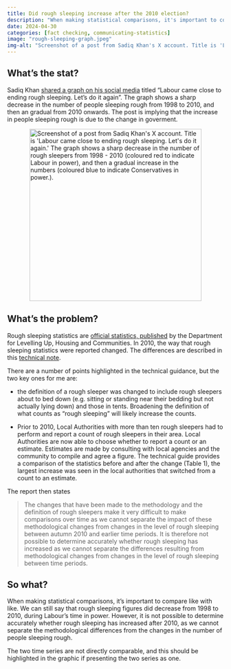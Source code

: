```yaml
---
title: Did rough sleeping increase after the 2010 election?
description: "When making statistical comparisons, it's important to compare like with like. "
date: 2024-04-30
categories: [fact checking, communicating-statistics]
image: "rough-sleeping-graph.jpeg"
img-alt: "Screenshot of a post from Sadiq Khan's X account. Title is 'Labour came close to ending rough sleeping. Let's do it again.' The graph shows a sharp decrease in the number of rough sleepers from 1998 - 2010 (coloured red to indicate Labour in power), and then a gradual increase in the numbers  (coloured blue to indicate Conservatives in power.)"
---
```


## What's the stat?

Sadiq Khan [shared a graph on his social media](https://twitter.com/SadiqKhan/status/1779786319972954588) titled "Labour came close to ending rough sleeping. Let's do it again".
The graph shows a sharp decrease in the number of people sleeping rough from 1998 to 2010, and then an gradual from 2010 onwards. The post is implying that the increase in people sleeping rough is due to the change in goverment.

<img src="rough-sleeping-graph.jpeg" title="Post shared by Sadiq Khan" alt="Screenshot of a post from Sadiq Khan's X account. Title is 'Labour came close to ending rough sleeping. Let's do it again.' The graph shows a sharp decrease in the number of rough sleepers from 1998 - 2010 (coloured red to indicate Labour in power), and then a gradual increase in the numbers  (coloured blue to indicate Conservatives in power.)." style="display: block; width: 400px; margin-right: auto; margin-left: auto;" />

## What's the problem?

Rough sleeping statistics are [official statistics, published](https://www.gov.uk/government/collections/homelessness-statistics#rough-sleeping) by the 
Department for Levelling Up, Housing and Communities. In 2010, the way that rough sleeping statistics were reported changed. The differences are described in this [technical note](https://assets.publishing.service.gov.uk/media/5a795681ed915d0422067906/1846366.pdf). 

There are a number of points highlighted in the technical guidance, but the two key ones for me are:

- the definition of a rough sleeper was changed to include rough sleepers about to bed down (e.g. sitting or standing near their bedding but not actually lying down) and those in tents. Broadening the definition of what counts as "rough sleeping" will likely increase the counts.

- Prior to 2010, Local Authorities with more than ten rough sleepers had to perform and report a count of rough sleepers in their area. Local Authorities are now able to choose whether to report a count or an estimate. Estimates are made by consulting with local agencies and the community to compile and agree a figure. The technical guide provides a comparison of the statistics before and after the change (Table 1), the largest increase was seen in the local authorities that switched from a count to an estimate.

The report then states

> The changes that have been made to the methodology and the definition of rough sleepers make it very difficult to make comparisons over time as we cannot separate the impact of these methodological changes from changes in the level of rough sleeping between autumn 2010 and earlier time periods. It is therefore not possible to determine accurately whether rough sleeping has increased as we cannot separate the differences resulting from methodological changes from changes in the level of rough sleeping between time periods.

## So what?

When making statistical comparisons, it's important to compare like with like. We can still say that rough sleeping figures did decrease from 1998 to 2010, during Labour's time in power. However,  it is not possible to determine accurately whether rough sleeping has increased after 2010, as we cannot separate the methodological differences from the changes in the number of people sleeping rough.

The two time series are not directly comparable, and this should be highlighted in the graphic if presenting the two series as one.

 

